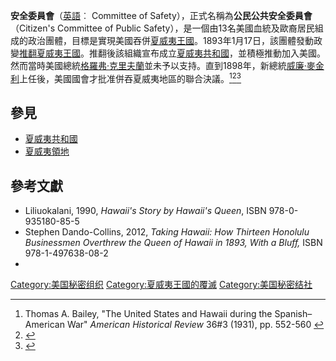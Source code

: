 {{Infobox organization
| name = 公民公共安全委員會
| image = Hawaiian League (PP-36-3-005).jpg
| image_border = 
| size = 
| alt = 
| caption = 公民公共安全委員會
| map = 
| msize = 
| malt = 
| mcaption = 
| abbreviation = 
| motto = 
| formation = 1887年
| extinction = 1893年（被[[夏威夷臨時政府|夏威夷臨時政府]]取代）
| type = [[秘密社團|秘密社團]]
| status = 
| purpose = 推翻[[夏威夷王國|夏威夷政府]]，與[[美國|美國]]合併
| headquarters = 
| location = [[夏威夷王國|夏威夷王國]][[檀香山|檀香山]]
| region_served = 
| membership = 白人企業和政治領袖
| language = [[英語|英語]]
| leader_title = 非官方領導人
| leader_name = 勞倫·A·瑟斯頓
| main_organ = 十三人委員會、<br />安全委員會
| parent_organization = {{link-en|夏威夷共和黨|Hawaii Republican Party}}
| affiliations = {{link-en|檀香山步槍隊|Honolulu Rifles}}
| num_staff = 
| num_volunteers = 
| budget = 
| website = 
| remarks = 
}}
'''安全委員會'''（[[英語|英語]]︰ Committee of Safety），正式名稱為'''公民公共安全委員會'''（Citizen's Committee of Public Safety），是一個由13名美國血統及歐裔居民組成的政治團體，目標是實現美國吞併[[夏威夷王國|夏威夷王國]]。1893年1月17日，該團體發動政變[[夏威夷王國覆滅|推翻夏威夷王國]]。推翻後該組織宣布成立[[夏威夷共和國|夏威夷共和國]]，並積極推動加入美國。然而當時美國總統[[格羅弗·克里夫蘭|格羅弗·克里夫蘭]]並未予以支持。直到1898年，新總統[[威廉·麦金莱|威廉·麥金利]]上任後，美國國會才批准併吞夏威夷地區的聯合決議。<ref>Thomas A. Bailey, "The United States and Hawaii during the Spanish–American War" ''American Historical Review'' 36#3 (1931), pp. 552-560 {{jstor|1837915}} {{doi|10.2307/1837915}}</ref><ref>{{cite journal|title=Remembering the Committee of Safety: Identifying the Citizenship, Descent, and Occupations of the Men Who Overthrew the Monarchy|url=https://muse.jhu.edu/article/742973|first1=Ralph Thomas|last2=Lyons|first2=Jeffrey K.|journal=The Hawaiian Journal of History|publisher=Hawaiian Historical Society|doi=10.1353/hjh.2019.0002|year=2019|location=Honolulu|volume=53|pages=31–54|issn=2169-7639|oclc=60626541|last1=Kam|access-date=2022-01-03|archive-date=2021-05-10|archive-url=https://web.archive.org/web/20210510224547/https://muse.jhu.edu/article/742973}}</ref><ref>{{cite journal|title=James H. Blount, the South, and Hawaiian Annexation|url=http://www.jstor.org/stable/3639673|last=McWilliams|first=Tennant S.|date=1988-02|journal=Pacific Historical Review|accessdate=2014-10-08|issue=1|volume=57|pages=25–36|archive-date=2016-02-16|archive-url=https://web.archive.org/web/20160216222640/http://www.jstor.org/stable/3639673|dead-url=no}}</ref>

== 參見 ==
* [[夏威夷共和國|夏威夷共和國]]
* [[夏威夷領地|夏威夷領地]]

== 參考文獻 ==
*Liliuokalani, 1990, ''Hawaii's Story by Hawaii's Queen'', ISBN 978-0-935180-85-5
*Stephen Dando-Collins, 2012, ''Taking Hawaii: How Thirteen Honolulu Businessmen Overthrew the Queen of Hawaii in 1893, With a Bluff,'' ISBN 978-1-497638-08-2
*{{cite book|last=Twigg-Smith|first=Thurston|title=Hawaiian Sovereignty: Do the Facts Matter?|url=http://bigfiles90.angelfire.com/HawnSovDoFactsMatterTTS.pdf|year=1998|publisher=Goodale Pub.|location=Honolulu|isbn=978-0-9662945-0-7|access-date=2016-05-14|archive-date=2021-02-24|archive-url=https://web.archive.org/web/20210224195540/https://bigfiles90.angelfire.com/HawnSovDoFactsMatterTTS.pdf|dead-url=no}}

[[Category:美国秘密组织|Category:美国秘密组织]]
[[Category:夏威夷王國的覆滅|Category:夏威夷王國的覆滅]]
[[Category:美国秘密结社|Category:美国秘密结社]]